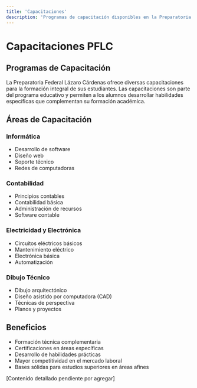 ```yaml
---
title: 'Capacitaciones'
description: 'Programas de capacitación disponibles en la Preparatoria Federal Lázaro Cárdenas'
---
```


# Capacitaciones PFLC

## Programas de Capacitación

La Preparatoria Federal Lázaro Cárdenas ofrece diversas capacitaciones para la formación integral de sus estudiantes. Las capacitaciones son parte del programa educativo y permiten a los alumnos desarrollar habilidades específicas que complementan su formación académica.

## Áreas de Capacitación

### Informática

- Desarrollo de software
- Diseño web
- Soporte técnico
- Redes de computadoras

### Contabilidad

- Principios contables
- Contabilidad básica
- Administración de recursos
- Software contable

### Electricidad y Electrónica

- Circuitos eléctricos básicos
- Mantenimiento eléctrico
- Electrónica básica
- Automatización

### Dibujo Técnico

- Dibujo arquitectónico
- Diseño asistido por computadora (CAD)
- Técnicas de perspectiva
- Planos y proyectos

## Beneficios

- Formación técnica complementaria
- Certificaciones en áreas específicas
- Desarrollo de habilidades prácticas
- Mayor competitividad en el mercado laboral
- Bases sólidas para estudios superiores en áreas afines

[Contenido detallado pendiente por agregar] 